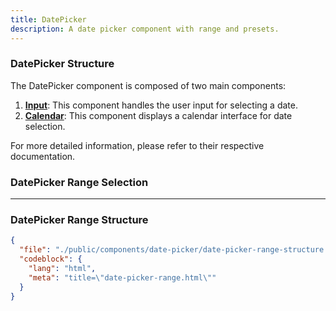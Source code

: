 ```yaml
---
title: DatePicker
description: A date picker component with range and presets.
---
```


<ComponentPreview className="items-start pt-20 min-h-[30rem]" src="/date-picker/date-picker" />

### DatePicker Structure

The DatePicker component is composed of two main components:

1. **[Input](/docs/components/input)**: This component handles the user input for selecting a date.
2. **[Calendar](/docs/components/calendar)**: This component displays a calendar interface for date selection.

For more detailed information, please refer to their respective documentation.

### DatePicker Range Selection

<ComponentPreview className="items-start pt-20 min-h-[37rem] sm:min-h-[30rem]" src="/date-picker/date-picker-range" />

---

### DatePicker Range Structure

```json doc-gen:file
{
  "file": "./public/components/date-picker/date-picker-range-structure.html",
  "codeblock": {
    "lang": "html",
    "meta": "title=\"date-picker-range.html\""
  }
}
```

